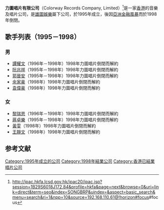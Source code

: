 '''力圖唱片有限公司'''（Colorway Records Company, Limited）<ref>http://ipac.hkfa.lcsd.gov.hk/ipac20/ipac.jsp?session=1B29S6018J172.84&profile=hkfa&page=next&browse=0&uri=link=direct&term=seo&index=SONGBRP&uindex=&aspect=basic_search&menu=search&ri=1&npp=10&source=192.168.110.61@!horizon#focus{{dead link|date=2018年5月 |bot=InternetArchiveBot |fix-attempted=yes }}#focus</ref>是一家[[香港|香港]]的音樂及唱片公司，是[[雄圖娛樂|雄圖娛樂]]屬下公司，於1995年成立，後因[[亞洲金融風暴|亞洲金融風暴]]而於1998年倒閉。

== 歌手列表（1995－1998） ==
=== 男 ===
*[[譚耀文|譚耀文]]（1996年－1998年）1998年力圖唱片倒閉而解約
*[[阮兆祥|阮兆祥]]（1995年－1998年）1998年力圖唱片倒閉而解約
*[[郭晉安|郭晉安]]（1995年－1998年）1998年力圖唱片倒閉而解約
*[[余家豪|余家豪]]（1998年）1998年力圖唱片倒閉而解約
*[[袁偉豪|袁偉豪]]（1998年）1998年力圖唱片倒閉而解約
=== 女 ===
*[[黎瑞恩|黎瑞恩]]（1996年－1998年）1998年力圖唱片倒閉而解約
*[[蔣卓樂|蔣卓樂]]（1995年－1998年）1998年力圖唱片倒閉而解約
*[[黃雯|黃雯]]（1998年）1998年力圖唱片倒閉而解約
*[[王靜文|王靜文]]（1998年）1998年力圖唱片倒閉而解約

==参考文献==
{{reflist}}

{{HK-company-stub}}
[[Category:1995年成立的公司|Category:1995年成立的公司]]
[[Category:1998年結業公司|Category:1998年結業公司]]
[[Category:香港已結業唱片公司|Category:香港已結業唱片公司]]